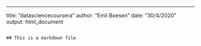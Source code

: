 ---
title: "datasciencecoursera"
author: "Emil Boesen"
date: "30/4/2020"
output: html_document

```

## This is a markdown file

```
